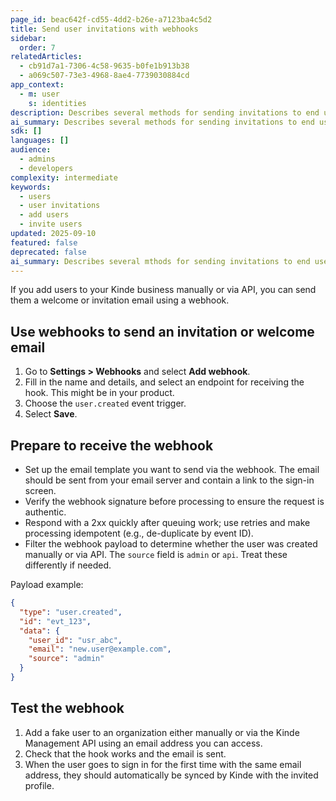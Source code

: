 ```yaml
---
page_id: beac642f-cd55-4dd2-b26e-a7123ba4c5d2
title: Send user invitations with webhooks
sidebar:
  order: 7
relatedArticles:
  - cb91d7a1-7306-4c58-9635-b0fe1b913b38
  - a069c507-73e3-4968-8ae4-7739030884cd
app_context:
  - m: user
    s: identities
description: Describes several methods for sending invitations to end users, including from one organization member to another.
ai_summary: Describes several methods for sending invitations to end users, including from one organization member to another.
sdk: []
languages: []
audience:
  - admins
  - developers
complexity: intermediate
keywords:
  - users
  - user invitations
  - add users
  - invite users
updated: 2025-09-10
featured: false
deprecated: false
ai_summary: Describes several mthods for sending invitations to end users, including from one org member to another.
---
```


If you add users to your Kinde business manually or via API, you can send them a welcome or invitation email using a webhook. 

## Use webhooks to send an invitation or welcome email

1. Go to **Settings > Webhooks** and select **Add webhook**.
2. Fill in the name and details, and select an endpoint for receiving the hook. This might be in your product.
3. Choose the `user.created` event trigger.
4. Select **Save**.

## Prepare to receive the webhook

- Set up the email template you want to send via the webhook. The email should be sent from your email server and contain a link to the sign-in screen.
- Verify the webhook signature before processing to ensure the request is authentic.
- Respond with a 2xx quickly after queuing work; use retries and make processing idempotent (e.g., de-duplicate by event ID).
- Filter the webhook payload to determine whether the user was created manually or via API. The `source` field is `admin` or `api`. Treat these differently if needed.

Payload example:

```json
{
  "type": "user.created",
  "id": "evt_123",
  "data": {
    "user_id": "usr_abc",
    "email": "new.user@example.com",
    "source": "admin"
  }
}
```

## Test the webhook

1. Add a fake user to an organization either manually or via the Kinde Management API using an email address you can access.
2. Check that the hook works and the email is sent.
3. When the user goes to sign in for the first time with the same email address, they should automatically be synced by Kinde with the invited profile.
